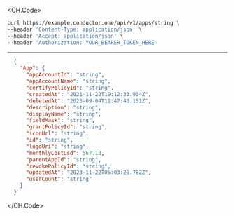 
<CH.Code>
```bash Example Request
curl https://example.conductor.one/api/v1/apps/string \
--header 'Content-Type: application/json' \
--header 'Accept: application/json' \
--header 'Authorization: YOUR_BEARER_TOKEN_HERE'
```
---

```json Example Response
  {
    "App": {
      "appAccountId": "string",
      "appAccountName": "string",
      "certifyPolicyId": "string",
      "createdAt": "2021-11-22T19:12:33.934Z",
      "deletedAt": "2023-09-04T11:47:40.151Z",
      "description": "string",
      "displayName": "string",
      "fieldMask": "string",
      "grantPolicyId": "string",
      "iconUrl": "string",
      "id": "string",
      "logoUri": "string",
      "monthlyCostUsd": 567.13,
      "parentAppId": "string",
      "revokePolicyId": "string",
      "updatedAt": "2023-11-22T05:03:26.782Z",
      "userCount": "string"
    }
  }
```
</CH.Code>

